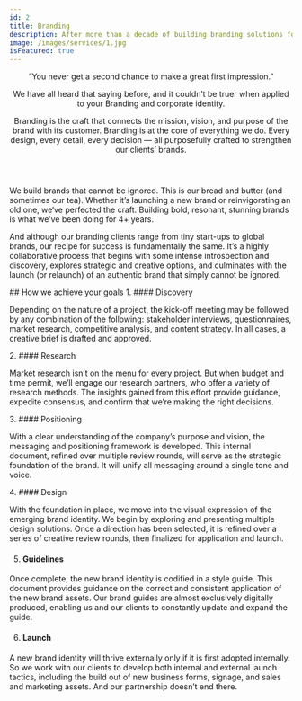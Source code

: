 ```yaml
---
id: 2
title: Branding
description: After more than a decade of building branding solutions for our clients, we’ve learned a simple truth. Not all brands are created equal. There is a believe, an underlying force that guides successful brands and makes them stand apart. It’s why we created our Brand believe philosophy. We help your brand stand for something bigger by uncovering the believe that you hold dear and using it as a compass to guide everything you do.
image: /images/services/1.jpg
isFeatured: true
---
```


<Header title="Branding">
  “You never get a second chance to make a great first impression.” 
  
  We have all  heard that saying before, and it couldn’t be truer when applied to your Branding and corporate identity.
  
  Branding is the craft that connects the mission, vision, and purpose of the brand with its customer. Branding is at the core of everything we do. Every
design, every detail, every decision — all purposefully crafted to strengthen our clients’ brands.

</Header>

<AboutCard title="Branding">
  We build brands that cannot be ignored. This is our bread and butter (and
  sometimes our tea). Whether it’s launching a new brand or reinvigorating an
  old one, we‘ve perfected the craft. Building bold, resonant, stunning brands
  is what we’ve been doing for 4+ years. 
  
  And although our branding clients range
  from tiny start-ups to global brands, our recipe for success is fundamentally
  the same. It’s a highly collaborative process that begins with some intense
  introspection and discovery, explores strategic and creative options, and
  culminates with the launch (or relaunch) of an authentic brand that simply
  cannot be ignored.

</AboutCard>

<TwoColumn>
## How we achieve your goals

</TwoColumn>

<TwoColumn>
1. #### Discovery

Depending on the nature of a project, the kick-off meeting may be followed by any combination of the following: stakeholder interviews, questionnaires, market research, competitive analysis, and content strategy. In all cases, a creative brief is drafted and approved.

</TwoColumn>

<TwoColumn>
2. #### Research

Market research isn’t on the menu for every project. But when budget and time permit, we’ll engage our research partners, who offer a variety of research methods. The insights gained from this effort provide guidance, expedite consensus, and confirm that we’re making the right decisions.

</TwoColumn>

<TwoColumn>
3. #### Positioning

With a clear understanding of the company’s purpose and vision, the messaging and positioning framework is developed. This internal document, refined over multiple review rounds, will serve as the strategic foundation of the brand. It will unify all messaging around a single tone and voice.

</TwoColumn>

<TwoColumn>
4. #### Design

With the foundation in place, we move into the visual expression of the emerging brand identity. We begin by exploring and presenting multiple design solutions. Once a direction has been selected, it is refined over a series of creative review rounds, then finalized for application and launch.

</TwoColumn>

<TwoColumn>

5. #### Guidelines

Once complete, the new brand identity is codified in a style guide. This document provides guidance on the correct and consistent application of the new brand assets. Our brand guides are almost exclusively digitally produced, enabling us and our clients to constantly update and expand the guide.

</TwoColumn>

<TwoColumn>

6. #### Launch

A new brand identity will thrive externally only if it is first adopted internally. So we work with our clients to develop both internal and external launch tactics, including the build out of new business forms, signage, and sales and marketing assets. And our partnership doesn’t end there.

</TwoColumn>
